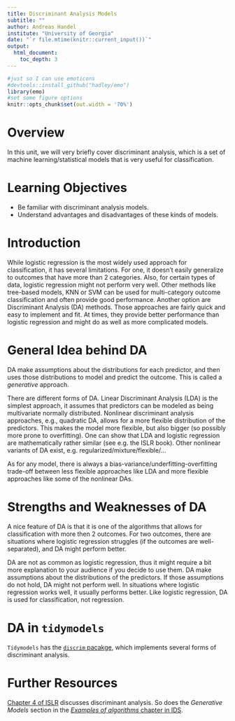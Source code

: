 ```yaml
---
title: Discriminant Analysis Models 
subtitle: ""
author: Andreas Handel
institute: "University of Georgia"
date: "`r file.mtime(knitr::current_input())`"
output: 
  html_document:
    toc_depth: 3
---
```


```r
#just so I can use emoticons
#devtools::install_github("hadley/emo")
library(emo)
#set some figure options
knitr::opts_chunk$set(out.width = '70%')
```


# Overview
In this unit, we will very briefly cover discriminant analysis, which is a set of machine learning/statistical models that is very useful for classification.


# Learning Objectives
* Be familiar with discriminant analysis models.
* Understand advantages and disadvantages of these kinds of models.


# Introduction
While logistic regression is the most widely used approach for classification, it has several limitations. For one, it doesn't easily generalize to outcomes that have more than 2 categories. Also, for certain types of data, logistic regression might not perform very well. Other methods like tree-based models, KNN or SVM can be used for multi-category outcome classification and often provide good performance. Another option are Discriminant Analysis (DA) methods. Those approaches are fairly quick and easy to implement and fit. At times, they provide better performance than logistic regression and might do as well as more complicated models.


# General Idea behind DA
DA make assumptions about the distributions for each predictor, and then uses those distributions to model and predict the outcome. This is called a _generative_ approach.

There are different forms of DA. Linear Discriminant Analysis (LDA) is the simplest approach, it assumes that predictors can be modeled as being multivariate normally distributed. Nonlinear discriminant analysis approaches, e.g., quadratic DA, allows for a more flexible distribution of the predictors. This makes the model more flexible, but also bigger (so possibly more prone to overfitting). One can show that LDA and logistic regression are mathematically rather similar (see e.g. the ISLR book). Other nonlinear variants of DA exist, e.g. regularized/mixture/flexible/... 

As for any model, there is always a bias-variance/underfitting-overfitting trade-off between less flexible approaches like LDA and more flexible approaches like some of the nonlinear DAs.


# Strengths and Weaknesses of DA

A nice feature of DA is that it is one of the algorithms that allows for classification with more then 2 outcomes. For two outcomes, there are situations where logistic regression struggles (if the outcomes are well-separated), and DA might perform better.

DA are not as common as logistic regression, thus it might require a bit more explanation to your audience if you decide to use them. DA make assumptions about the distributions of the predictors. If those assumptions do not hold, DA might not perform well. In situations where logistic regression works well, it usually performs better. Like logistic regression, DA is used for classification, not regression.


# DA in `tidymodels`

`Tidymodels` has the [`discrim` pacakge](https://discrim.tidymodels.org), which implements several forms of discriminant analysis.



# Further Resources

[Chapter 4 of ISLR](https://statlearning.com/) discusses discriminant analysis. So does the _Generative Models_ section in the [_Examples of algorithms_ chapter in IDS](https://rafalab.github.io/dsbook/examples-of-algorithms.html).

